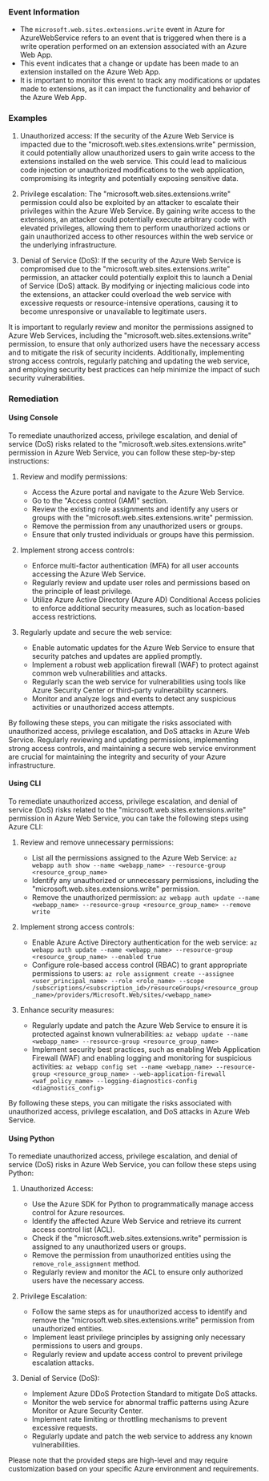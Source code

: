 
### Event Information

- The `microsoft.web.sites.extensions.write` event in Azure for AzureWebService refers to an event that is triggered when there is a write operation performed on an extension associated with an Azure Web App.
- This event indicates that a change or update has been made to an extension installed on the Azure Web App.
- It is important to monitor this event to track any modifications or updates made to extensions, as it can impact the functionality and behavior of the Azure Web App.


### Examples

1. Unauthorized access: If the security of the Azure Web Service is impacted due to the "microsoft.web.sites.extensions.write" permission, it could potentially allow unauthorized users to gain write access to the extensions installed on the web service. This could lead to malicious code injection or unauthorized modifications to the web application, compromising its integrity and potentially exposing sensitive data.

2. Privilege escalation: The "microsoft.web.sites.extensions.write" permission could also be exploited by an attacker to escalate their privileges within the Azure Web Service. By gaining write access to the extensions, an attacker could potentially execute arbitrary code with elevated privileges, allowing them to perform unauthorized actions or gain unauthorized access to other resources within the web service or the underlying infrastructure.

3. Denial of Service (DoS): If the security of the Azure Web Service is compromised due to the "microsoft.web.sites.extensions.write" permission, an attacker could potentially exploit this to launch a Denial of Service (DoS) attack. By modifying or injecting malicious code into the extensions, an attacker could overload the web service with excessive requests or resource-intensive operations, causing it to become unresponsive or unavailable to legitimate users.

It is important to regularly review and monitor the permissions assigned to Azure Web Services, including the "microsoft.web.sites.extensions.write" permission, to ensure that only authorized users have the necessary access and to mitigate the risk of security incidents. Additionally, implementing strong access controls, regularly patching and updating the web service, and employing security best practices can help minimize the impact of such security vulnerabilities.

### Remediation

#### Using Console

To remediate unauthorized access, privilege escalation, and denial of service (DoS) risks related to the "microsoft.web.sites.extensions.write" permission in Azure Web Service, you can follow these step-by-step instructions:

1. Review and modify permissions:
   - Access the Azure portal and navigate to the Azure Web Service.
   - Go to the "Access control (IAM)" section.
   - Review the existing role assignments and identify any users or groups with the "microsoft.web.sites.extensions.write" permission.
   - Remove the permission from any unauthorized users or groups.
   - Ensure that only trusted individuals or groups have this permission.

2. Implement strong access controls:
   - Enforce multi-factor authentication (MFA) for all user accounts accessing the Azure Web Service.
   - Regularly review and update user roles and permissions based on the principle of least privilege.
   - Utilize Azure Active Directory (Azure AD) Conditional Access policies to enforce additional security measures, such as location-based access restrictions.

3. Regularly update and secure the web service:
   - Enable automatic updates for the Azure Web Service to ensure that security patches and updates are applied promptly.
   - Implement a robust web application firewall (WAF) to protect against common web vulnerabilities and attacks.
   - Regularly scan the web service for vulnerabilities using tools like Azure Security Center or third-party vulnerability scanners.
   - Monitor and analyze logs and events to detect any suspicious activities or unauthorized access attempts.

By following these steps, you can mitigate the risks associated with unauthorized access, privilege escalation, and DoS attacks in Azure Web Service. Regularly reviewing and updating permissions, implementing strong access controls, and maintaining a secure web service environment are crucial for maintaining the integrity and security of your Azure infrastructure.

#### Using CLI

To remediate unauthorized access, privilege escalation, and denial of service (DoS) risks related to the "microsoft.web.sites.extensions.write" permission in Azure Web Service, you can take the following steps using Azure CLI:

1. Review and remove unnecessary permissions:
   - List all the permissions assigned to the Azure Web Service:
     `az webapp auth show --name <webapp_name> --resource-group <resource_group_name>`
   - Identify any unauthorized or unnecessary permissions, including the "microsoft.web.sites.extensions.write" permission.
   - Remove the unauthorized permission:
     `az webapp auth update --name <webapp_name> --resource-group <resource_group_name> --remove write`

2. Implement strong access controls:
   - Enable Azure Active Directory authentication for the web service:
     `az webapp auth update --name <webapp_name> --resource-group <resource_group_name> --enabled true`
   - Configure role-based access control (RBAC) to grant appropriate permissions to users:
     `az role assignment create --assignee <user_principal_name> --role <role_name> --scope /subscriptions/<subscription_id>/resourceGroups/<resource_group_name>/providers/Microsoft.Web/sites/<webapp_name>`

3. Enhance security measures:
   - Regularly update and patch the Azure Web Service to ensure it is protected against known vulnerabilities:
     `az webapp update --name <webapp_name> --resource-group <resource_group_name>`
   - Implement security best practices, such as enabling Web Application Firewall (WAF) and enabling logging and monitoring for suspicious activities:
     `az webapp config set --name <webapp_name> --resource-group <resource_group_name> --web-application-firewall <waf_policy_name> --logging-diagnostics-config <diagnostics_config>`

By following these steps, you can mitigate the risks associated with unauthorized access, privilege escalation, and DoS attacks in Azure Web Service.

#### Using Python

To remediate unauthorized access, privilege escalation, and denial of service (DoS) risks in Azure Web Service, you can follow these steps using Python:

1. Unauthorized Access:
   - Use the Azure SDK for Python to programmatically manage access control for Azure resources.
   - Identify the affected Azure Web Service and retrieve its current access control list (ACL).
   - Check if the "microsoft.web.sites.extensions.write" permission is assigned to any unauthorized users or groups.
   - Remove the permission from unauthorized entities using the `remove_role_assignment` method.
   - Regularly review and monitor the ACL to ensure only authorized users have the necessary access.

2. Privilege Escalation:
   - Follow the same steps as for unauthorized access to identify and remove the "microsoft.web.sites.extensions.write" permission from unauthorized entities.
   - Implement least privilege principles by assigning only necessary permissions to users and groups.
   - Regularly review and update access control to prevent privilege escalation attacks.

3. Denial of Service (DoS):
   - Implement Azure DDoS Protection Standard to mitigate DoS attacks.
   - Monitor the web service for abnormal traffic patterns using Azure Monitor or Azure Security Center.
   - Implement rate limiting or throttling mechanisms to prevent excessive requests.
   - Regularly update and patch the web service to address any known vulnerabilities.

Please note that the provided steps are high-level and may require customization based on your specific Azure environment and requirements.

